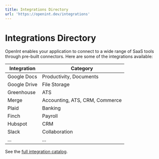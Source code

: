 ```yaml
---
title: Integrations Directory
url: 'https://openint.dev/integrations'
---
```


# Integrations Directory

OpenInt enables your application to connect to a wide range of SaaS tools through pre-built connectors. Here are some of the integrations available:

| Integration   | Category                      |
|--------------|-------------------------------|
| Google Docs  | Productivity, Documents        |
| Google Drive | File Storage                   |
| Greenhouse   | ATS                            |
| Merge        | Accounting, ATS, CRM, Commerce |
| Plaid        | Banking                        |
| Finch        | Payroll                        |
| Hubspot      | CRM                            |
| Slack        | Collaboration                  |
| ...          | ...                            |

See the [full integration catalog](https://openint.dev/integrations).